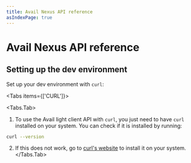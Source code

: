 ```yaml
---
title: Avail Nexus API reference
asIndexPage: true
---
```



# Avail Nexus API reference

## Setting up the dev environment

Set up your dev environment with `curl`:

<Tabs items={['CURL']}>

<Tabs.Tab>

1. To use the Avail light client API with `curl`, you just need to have `curl` installed on your system. 
You can check if it is installed by running:

```bash filename="CURL"
curl --version
```

2. If this does not work, go to [curl's website](https://curl.se/) to install it on your system. 
</Tabs.Tab>

</Tabs>